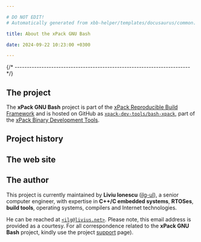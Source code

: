 ```yaml
---

# DO NOT EDIT!
# Automatically generated from xbb-helper/templates/docusaurus/common.

title: About the xPack GNU Bash

date: 2024-09-22 10:23:00 +0300

---
```



{/* ------------------------------------------------------------------------ */}

## The project

The **xPack GNU Bash** project is part of the
[xPack Reproducible Build Framework](https://xpack.github.io)
and is hosted on GitHub as
[`xpack-dev-tools/bash-xpack`](https://github.com/xpack-dev-tools/bash-xpack),
part of the [xPack Binary Development Tools](https://github.com/xpack-dev-tools/).

<MoreIntro/>

## Project history

<History/>

## The web site

<Website/>

## The author

This project is currently maintained by **Liviu Ionescu**
([ilg-ul](https://github.com/ilg-ul)),
a senior computer engineer, with expertise in **C++/C embedded systems**,
**RTOSes**, **build tools**, operating systems, compilers
and Internet technologies.

He can be reached at [`<ilg@livius.net>`](mailto:ilg@livius.net).
Please note, this email address is provided as a courtesy.
For all correspondence related to the **xPack GNU Bash**
project, kindly use the project [support](/docs/support/) page).
